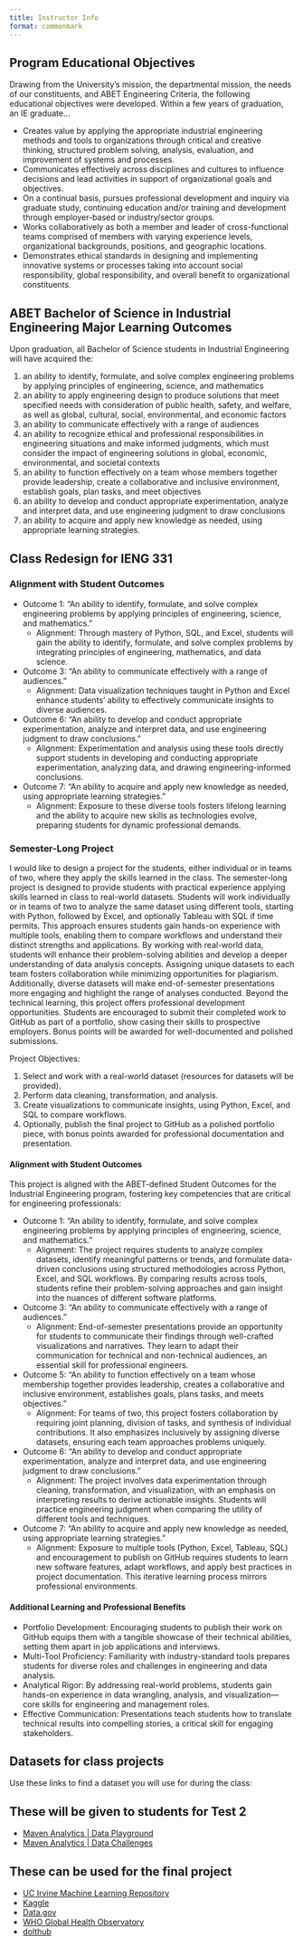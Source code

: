 ```yaml
---
title: Instructor Info
format: commonmark
---
```


## Program Educational Objectives

Drawing from the University’s mission, the departmental mission, the needs of our constituents, and ABET Engineering Criteria, the following educational objectives were developed. Within a few years of graduation, an IE graduate...

- Creates value by applying the appropriate industrial engineering methods and tools to organizations through critical and creative thinking, structured problem solving, analysis, evaluation, and improvement of systems and processes.
- Communicates effectively across disciplines and cultures to influence decisions and lead activities in support of organizational goals and objectives.
- On a continual basis, pursues professional development and inquiry via graduate study, continuing education and/or training and development through employer-based or industry/sector groups.
- Works collaboratively as both a member and leader of cross-functional teams comprised of members with varying experience levels, organizational backgrounds, positions, and geographic locations.
- Demonstrates ethical standards in designing and implementing innovative systems or processes taking into account social responsibility, global responsibility, and overall benefit to organizational constituents.

## ABET Bachelor of Science in Industrial Engineering Major Learning Outcomes

Upon graduation, all Bachelor of Science students in Industrial Engineering will have acquired the:

1. an ability to identify, formulate, and solve complex engineering problems by applying principles of engineering, science, and mathematics
2. an ability to apply engineering design to produce solutions that meet specified needs with consideration of public health, safety, and welfare, as well as global, cultural, social, environmental, and economic factors
3. an ability to communicate effectively with a range of audiences
4. an ability to recognize ethical and professional responsibilities in engineering situations and make informed judgments, which must consider the impact of engineering solutions in global, economic, environmental, and societal contexts
5. an ability to function effectively on a team whose members together provide leadership, create a collaborative and inclusive environment, establish goals, plan tasks, and meet objectives
6. an ability to develop and conduct appropriate experimentation, analyze and interpret data, and use engineering judgment to draw conclusions
7. an ability to acquire and apply new knowledge as needed, using appropriate learning strategies.

## Class Redesign for IENG 331

### Alignment with Student Outcomes

- Outcome 1: “An ability to identify, formulate, and solve complex engineering problems by applying principles of engineering, science, and mathematics.”
  - Alignment: Through mastery of Python, SQL, and Excel, students will gain the ability to identify, formulate, and solve complex problems by integrating principles of engineering, mathematics, and data science.
- Outcome 3: “An ability to communicate effectively with a range of audiences.”
  - Alignment: Data visualization techniques taught in Python and Excel enhance students’ ability to effectively communicate insights to diverse audiences.
- Outcome 6: “An ability to develop and conduct appropriate experimentation, analyze and interpret data, and use engineering judgment to draw conclusions.”
  - Alignment: Experimentation and analysis using these tools directly support students in developing and conducting appropriate experimentation, analyzing data, and drawing engineering-informed conclusions.
- Outcome 7: “An ability to acquire and apply new knowledge as needed, using appropriate learning strategies.”
  - Alignment: Exposure to these diverse tools fosters lifelong learning and the ability to acquire new skills as technologies evolve, preparing students for dynamic professional demands.

### Semester-Long Project

I would like to design a project for the students, either individual or in teams of two, where they apply the skills learned in the class. The semester-long project is designed to provide students with practical experience applying skills learned in class to real-world datasets. Students will work individually or in teams of two to analyze the same dataset using different tools, starting with Python, followed by Excel, and optionally Tableau with SQL if time permits. This approach ensures students gain hands-on experience with multiple tools, enabling them to compare workflows and understand their distinct strengths and applications. By working with real-world data, students will enhance their problem-solving abilities and develop a deeper understanding of data analysis concepts. Assigning unique datasets to each team fosters collaboration while minimizing opportunities for plagiarism. Additionally, diverse datasets will make end-of-semester presentations more engaging and highlight the range of analyses conducted. Beyond the technical learning, this project offers professional development opportunities. Students are encouraged to submit their completed work to GitHub as part of a portfolio, show casing their skills to prospective employers. Bonus points will be awarded for well-documented and polished submissions.

Project Objectives:

1. Select and work with a real-world dataset (resources for datasets will be provided).
2. Perform data cleaning, transformation, and analysis.
3. Create visualizations to communicate insights, using Python, Excel, and SQL to compare workflows.
4. Optionally, publish the final project to GitHub as a polished portfolio piece, with bonus points awarded for professional documentation and presentation.

#### Alignment with Student Outcomes

This project is aligned with the ABET-defined Student Outcomes for the Industrial Engineering program, fostering key competencies that are critical for engineering professionals:

- Outcome 1: “An ability to identify, formulate, and solve complex engineering problems by applying principles of engineering, science, and mathematics.”
  - Alignment: The project requires students to analyze complex datasets, identify meaningful patterns or trends, and formulate data-driven conclusions using structured methodologies across Python, Excel, and SQL workflows. By comparing results across tools, students refine their problem-solving approaches and gain insight into the nuances of different software platforms.
- Outcome 3: “An ability to communicate effectively with a range of audiences.”
  - Alignment: End-of-semester presentations provide an opportunity for students to communicate their findings through well-crafted visualizations and narratives. They learn to adapt their communication for technical and non-technical audiences, an essential skill for professional engineers.
- Outcome 5: “An ability to function effectively on a team whose membership together provides leadership, creates a collaborative and inclusive environment, establishes goals, plans tasks, and meets objectives.”
  - Alignment: For teams of two, this project fosters collaboration by requiring joint planning, division of tasks, and synthesis of individual contributions. It also emphasizes inclusively by assigning diverse datasets, ensuring each team approaches problems uniquely.
- Outcome 6: “An ability to develop and conduct appropriate experimentation, analyze and interpret data, and use engineering judgment to draw conclusions.”
  - Alignment: The project involves data experimentation through cleaning, transformation, and visualization, with an emphasis on interpreting results to derive actionable insights. Students will practice engineering judgment when comparing the utility of different tools and techniques.
- Outcome 7: “An ability to acquire and apply new knowledge as needed, using appropriate learning strategies.”
  - Alignment: Exposure to multiple tools (Python, Excel, Tableau, SQL) and encouragement to publish on GitHub requires students to learn new software features, adapt workflows, and apply best practices in project documentation. This iterative learning process mirrors professional environments.

#### Additional Learning and Professional Benefits

- Portfolio Development: Encouraging students to publish their work on GitHub equips them with a tangible showcase of their technical abilities, setting them apart in job applications and interviews.
- Multi-Tool Proficiency: Familiarity with industry-standard tools prepares students for diverse roles and challenges in engineering and data analysis.
- Analytical Rigor: By addressing real-world problems, students gain hands-on experience in data wrangling, analysis, and visualization—core skills for engineering and management roles.
- Effective Communication: Presentations teach students how to translate technical results into compelling stories, a critical skill for engaging stakeholders.

## Datasets for class projects

Use these links to find a dataset you will use for during the class:

## These will be given to students for Test 2

- [Maven Analytics | Data Playground](https://www.mavenanalytics.io/data-playground)
- [Maven Analytics | Data Challenges](https://mavenanalytics.io/challenges)

## These can be used for the final project

- [UC Irvine Machine Learning Repository](https://archive.ics.uci.edu/)
- [Kaggle](https://www.kaggle.com/datasets)
- [Data.gov](https://data.gov/dataset)
- [WHO Global Health Observatory](https://www.who.int/data/gho)
- [dolthub](https://www.dolthub.com/discover)
